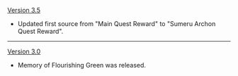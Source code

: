 {{Change History/Header}}
[[Version 3.5]]
* Updated first source from "Main Quest Reward" to "Sumeru Archon Quest Reward".
----
[[Version 3.0]]
* Memory of Flourishing Green was released.
